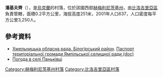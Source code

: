{{coord|49|56|35|N|26|11|37|E|scale:100000|display=title}}

'''潘基夫齊'''（{{lang-uk|Паньківці}}），是[[烏克蘭|烏克蘭]]的村落，位於該國西部[[赫梅利尼茨基州|赫梅利尼茨基州]]，由[[比洛吉里亞區|比洛吉里亞區]]負責管轄，面積0.2平方公里，海拔高度251米，2001年人口637，人口密度每平方公里3,250人。

==參考資料==
* [https://web.archive.org/web/20160413093228/http://oblrada.km.ua/district/show/14 Хмельницька обласна рада. Білогірський район]. [https://web.archive.org/web/20160305071345/http://oblrada.km.ua/userfiles/%D0%BF%D0%B0%D1%81%D0%BF%D0%BE%D1%80%D1%82%20%D0%AF%D0%BC%D0%BF%D1%96%D0%BB%D1%8C%D1%81%D1%8C%D0%BA%D0%B0%20%D1%81%D0%B5%D0%BB%D0%B8%D1%89%D0%BD%D0%B0%20%D1%80%D0%B0%D0%B4%D0%B0%20%D0%91%D1%96%D0%BB%D0%BE%D0%B3%D1%96%D1%80%D1%81%D1%8C%D0%BA%D0%B8%D0%B9%20%D1%80%D0%B0%D0%B9%D0%BE%D0%BD.doc Паспорт територіальної громади Ямпільської селищної ради (doc)]
* [http://weather.in.ua/ua/hmel'nickaja/19585 Погода в селі Паньківці] {{Wayback|url=http://weather.in.ua/ua/hmel%27nickaja/19585 |date=20111220135453 }}

{{DEFAULTSORT:Паньківці}}
[[Category:赫梅利尼茨基州村落|Category:赫梅利尼茨基州村落]]
[[Category:比洛吉里亞區村落|Category:比洛吉里亞區村落]]


{{Khmelnytskyi-geo-stub}}